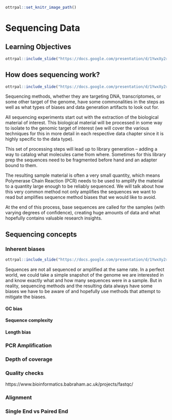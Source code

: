 
```r
ottrpal::set_knitr_image_path()
```

# Sequencing Data

## Learning Objectives

```r
ottrpal::include_slide("https://docs.google.com/presentation/d/1YwxXy2rnUgbx_7B7ENH9wpDX-j6JpJz6lGVzOkjo0qY/edit#slide=id.g144bc8d6a68_0_7")
```

## How does sequencing work?

```r
ottrpal::include_slide("https://docs.google.com/presentation/d/1YwxXy2rnUgbx_7B7ENH9wpDX-j6JpJz6lGVzOkjo0qY/edit#slide=id.g14492c87338_0_45")
```

Sequencing methods, whether they are targeting DNA, transcriptomes, or some other target of the genome, have some commonalities in the steps as well as what types of biases and data generation artifacts to look out for.

All sequencing experiments start out with the extraction of the biological material of interest. This biological material will be processed in some way to isolate to the genomic target of interest (we will cover the various techniques for this in more detail in each respective data chapter since it is highly specific to the data type).

This set of processing steps will lead up to library generation -- adding a way to catalog what molecules came from where. Sometimes for this library prep the sequences need to be fragmented before hand and an adapter bound to them.

The resulting sample material is often a very small quantity, which means Polymerase Chain Reaction (PCR) needs to be used to amplify the material to a quantity large enough to be reliably sequenced. We will talk about how this very common method not only amplifies the sequences we want to read but amplifies sequence method biases that we would like to avoid.

At the end of this process, base sequences are called for the samples (with varying degrees of confidence), creating huge amounts of data and what hopefully contains valuable research insights.  

## Sequencing concepts

### Inherent biases

```r
ottrpal::include_slide("https://docs.google.com/presentation/d/1YwxXy2rnUgbx_7B7ENH9wpDX-j6JpJz6lGVzOkjo0qY/edit#slide=id.g14492c87338_0_45")
```

Sequences are not all sequenced or amplified at the same rate. In a perfect world, we could take a simple snapshot of the genome we are interested in and know exactly what and how many sequences were in a sample. But in reality, sequencing methods and the resulting data always have some biases we have to be aware of and hopefully use methods that attempt to mitigate the biases.

#### GC bias

#### Sequence complexity

#### Length bias

### PCR Amplification

### Depth of coverage

### Quality checks

https://www.bioinformatics.babraham.ac.uk/projects/fastqc/

### Alignment

### Single End vs Paired End

